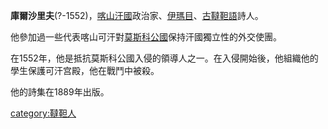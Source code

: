 '''庫爾沙里夫'''(?-1552)，[[喀山汗國|喀山汗國]]政治家、[[伊瑪目|伊瑪目]]、[[古韃靼語|古韃靼語]]詩人。

他參加過一些代表喀山可汗對[[莫斯科公國|莫斯科公國]]保持汗國獨立性的外交使團。

在1552年，他是抵抗莫斯科公國入侵的領導人之一。在入侵開始後，他組織他的學生保護可汗宫殿，他在戰鬥中被殺。

他的詩集在1889年出版。

{{DEFAULTSORT: Qolsharif}}
[[category:韃靼人|category:韃靼人]]
